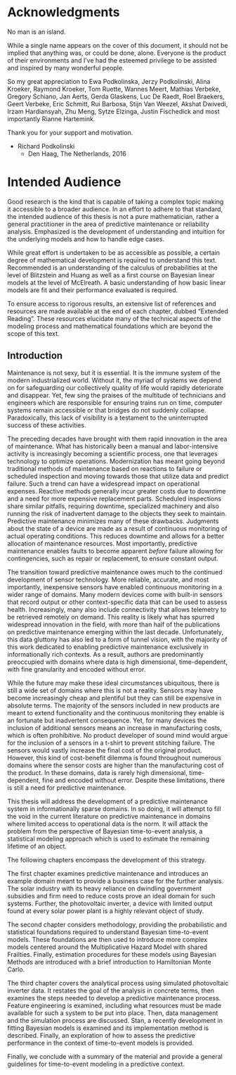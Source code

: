 # Acknowledgments

No man is an island.

While a single name appears on the cover of this document, it should not be implied that anything was, or could be done, alone. Everyone is the product of their environments and I've had the esteemed privilege to be assisted and inspired by many wonderful people. 

So my great appreciation to Ewa Podkolinska, Jerzy Podkolinski, Alina Kroeker, Raymond Kroeker, Tom Ruette, Wannes Meert, Mathias Verbeke, Gregory Schiano, Jan Aerts, Gerda Glaskens, Luc De Raedt, Roel Braekers, Geert Verbeke, Eric Schmitt, Rui Barbosa, Stijn Van Weezel, Akshat Dwivedi, Irzam Hardiansyah, Zhu Meng, Sytze Elzinga, Justin Fischedick and most importantly Rianne Hartemink.

Thank you for your support and motivation. 

- Richard Podkolinski
	- Den Haag, The Netherlands, 2016


# Intended Audience

Good research is the kind that is capable of taking a complex topic making it accessible to a broader audience. In an effort to adhere to that standard, the intended audience of this thesis is not a pure mathematician, rather a general practitioner in the area of predictive maintenance or reliability analysis. Emphasized is the development of understanding and intuition for the underlying models and how to handle edge cases. 

While great effort is undertaken to be as accessible as possible, a certain degree of mathematical development is required to understand this text. Recommended is an understanding of the calculus of probabilities at the level of Blitzstein and Huang\cite{Blitzstein2014} as well as a first course on Bayesian linear models at the level of McElreath\cite{McElreath2016}. A basic understanding of how basic linear models are fit and their performance evaluated is required.

To ensure access to rigorous results, an extensive list of references and resources are made available at the end of each chapter, dubbed "Extended Reading". These resources elucidate many of the technical aspects of the modeling process and mathematical foundations which are beyond the scope of this text.


## Introduction

Maintenance is not sexy, but it is essential. It is the immune system of the modern industrialized world. Without it, the myriad of systems we depend on for safeguarding our collectively quality of life would rapidly deteriorate and disappear. Yet, few sing the praises of the multitude of technicians and engineers which are responsible for ensuring trains run on time, computer systems remain accessible or that bridges do not suddenly collapse. Paradoxically, this lack of visibility is a testament to the uninterrupted success of these activities. 

The preceding decades have brought with them rapid innovation in the area of maintenance. What has historically been a manual and labor-intensive activity is increasingly becoming a scientific process, one that leverages technology to optimize operations. Modernization has meant going beyond traditional methods of maintenance based on reactions to failure or scheduled inspection and moving towards those that utilize data and predict failure. Such a trend can have a widespread impact on operational expenses. Reactive methods generally incur greater costs due to downtime and a need for more expensive replacement parts. Scheduled inspections share similar pitfalls, requiring downtime, specialized machinery and also running the risk of inadvertent damage to the objects they seek to maintain. Predictive maintenance minimizes many of these drawbacks. Judgments about the state of a device are made as a result of continuous monitoring of actual operating conditions\cite{Mobley2002}. This reduces downtime and allows for a better allocation of maintenance resources. Most importantly, predictive maintenance enables faults to become apparent *before* failure allowing for contingencies, such as repair or replacement, to ensure constant output.


The transition toward predictive maintenance owes much to the continued development of sensor technology. More reliable, accurate, and most importantly, inexpensive sensors have enabled continuous monitoring in a wider range of domains. Many modern devices come with built-in sensors that record output or other context-specific data that can be used to assess health. Increasingly, many also include connectivity that allows telemetry to be retrieved remotely on demand. This reality is likely what has spurred widespread innovation in the field, with more than half of the publications on predictive maintenance emerging within the last decade. <!-- Limo Search = 703 / 989 | Google Scholar = 3300 / 5450 --> Unfortunately, this data gluttony has also led to a form of tunnel vision, with the majority of this work dedicated to enabling predictive maintenance exclusively in informationally rich contexts. As a result, authors are predominantly preoccupied with domains where data is high dimensional, time-dependent, with fine granularity and encoded without error. 


While the future may make these ideal circumstances ubiquitous, there is still a wide set of domains where this is not a reality. Sensors may have become increasingly cheap and plentiful but they can still be expensive in absolute terms. The majority of the sensors included in new products are meant to extend functionality and the continuous monitoring they enable is an fortunate but inadvertent consequence. Yet, for many devices the inclusion of additional sensors means an increase in manufacturing costs, which is often prohibitive. No product developer of sound mind would argue for the inclusion of a sensors in a t-shirt to prevent stitching failure. The sensors would vastly increase the final cost of the original product. However, this kind of cost-benefit dilemma is found throughout numerous domains where the sensor costs are higher than the manufacturing cost of the product. In these domains, data is rarely high dimensional, time-dependent, fine and encoded without error. Despite these limitations, there is still a need for predictive maintenance. 

<!-- Make this explicit, you want the reader to know what to expect from the next chapters in the text. -->

This thesis will address the development of a predictive maintenance system in informationally sparse domains. In so doing, it will attempt to fill the void in the current literature on predictive maintenance in domains where limited access to operational data is the norm. It will attack the problem from the perspective of Bayesian time-to-event analysis, a statistical modeling approach which is used to estimate the remaining lifetime of an object.

The following chapters encompass the development of this strategy. 

The first chapter examines predictive maintenance and introduces an example domain meant to provide a business case for the further analysis. The solar industry with its heavy reliance on dwindling government subsidies and firm need to reduce costs prove an ideal domain for such systems. Further, the photovoltaic inverter, a device with limited output found at every solar power plant is a highly relevant object of study. 

The second chapter considers methodology, providing the probabilistic and statistical foundations required to understand Bayesian time-to-event models. These foundations are then used to introduce more complex models centered around the Multiplicative Hazard Model with shared Frailties. Finally, estimation procedures for these models using Bayesian Methods are introduced with a brief introduction to Hamiltonian Monte Carlo. 

The third chapter covers the analytical process using simulated photovoltaic inverter data. It restates the goal of the analysis in concrete terms, then examines the steps needed to develop a predictive maintenance process. Feature engineering is examined, including what resources must be made available for such a system to be put into place. Then, data management and the simulation process are discussed. Stan, a recently development in fitting Bayesian models is examined and its implementation method is described. Finally, an exploration of how to assess the predictive performance in the context of time-to-event models is provided.

Finally, we conclude with a summary of the material and provide a general guidelines for time-to-event modeling in a predictive context.


<!-- The fourth and final chapter deals with extensions that improve the model either because more data is has become available or  -->





